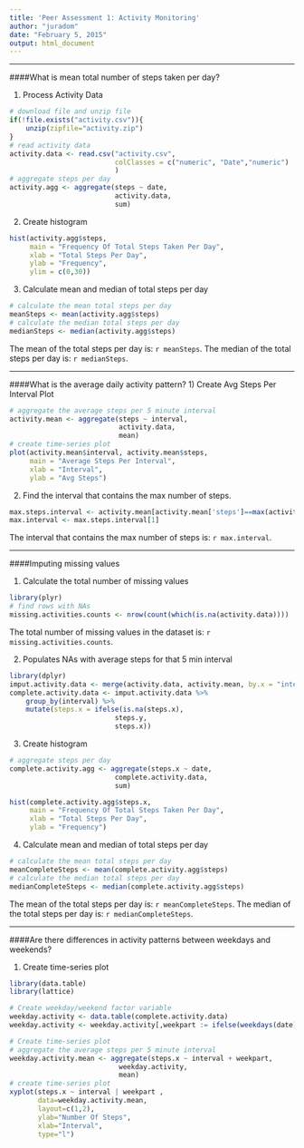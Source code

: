 ```yaml
---
title: 'Peer Assessment 1: Activity Monitoring'
author: "juradom"
date: "February 5, 2015"
output: html_document
---
```

***********************************************************************
####What is mean total number of steps taken per day?

1) Process Activity Data
```r

# download file and unzip file
if(!file.exists("activity.csv")){
    unzip(zipfile="activity.zip")
}
# read activity data
activity.data <- read.csv("activity.csv",
                          colClasses = c("numeric", "Date","numeric")
                          )
# aggregate steps per day
activity.agg <- aggregate(steps ~ date, 
                          activity.data, 
                          sum)
```

2) Create histogram
```r

hist(activity.agg$steps, 
     main = "Frequency Of Total Steps Taken Per Day", 
     xlab = "Total Steps Per Day", 
     ylab = "Frequency", 
     ylim = c(0,30))
```

3) Calculate mean and median of total steps per day
```r
# calculate the mean total steps per day
meanSteps <- mean(activity.agg$steps)
# calculate the median total steps per day
medianSteps <- median(activity.agg$steps)
```
The mean of the total steps per day is: `r meanSteps `.
The median of the total steps per day is: `r medianSteps `.

***********************************************************************
####What is the average daily activity pattern?
1)  Create Avg Steps Per Interval Plot
```r
# aggregate the average steps per 5 minute interval
activity.mean <- aggregate(steps ~ interval, 
                           activity.data, 
                           mean)
# create time-series plot
plot(activity.mean$interval, activity.mean$steps, 
     main = "Average Steps Per Interval", 
     xlab = "Interval", 
     ylab = "Avg Steps")

```

2) Find the interval that contains the max number of steps.
```r
max.steps.interval <- activity.mean[activity.mean['steps']==max(activity.mean$steps)]
max.interval <- max.steps.interval[1]
```
The interval that contains the max number of steps is: `r max.interval`.

***********************************************************************
####Imputing missing values

1) Calculate the total number of missing values
```r
library(plyr)
# find rows with NAs
missing.activities.counts <- nrow(count(which(is.na(activity.data))))
```
The total number of missing values in the dataset is: `r missing.activities.counts `.

2) Populates NAs with average steps for that 5 min interval
```r
library(dplyr)
imput.activity.data <- merge(activity.data, activity.mean, by.x = "interval", by.y ="interval")
complete.activity.data <- imput.activity.data %>%
    group_by(interval) %>%
    mutate(steps.x = ifelse(is.na(steps.x),
                          steps.y,
                          steps.x))

```
3) Create histogram
```r
# aggregate steps per day
complete.activity.agg <- aggregate(steps.x ~ date, 
                          complete.activity.data, 
                          sum)

hist(complete.activity.agg$steps.x, 
     main = "Frequency Of Total Steps Taken Per Day", 
     xlab = "Total Steps Per Day", 
     ylab = "Frequency")
```

4) Calculate mean and median of total steps per day
```r
# calculate the mean total steps per day
meanCompleteSteps <- mean(complete.activity.agg$steps)
# calculate the median total steps per day
medianCompleteSteps <- median(complete.activity.agg$steps)
```
The mean of the total steps per day is: `r meanCompleteSteps `.
The median of the total steps per day is: `r medianCompleteSteps `.

***********************************************************************
####Are there differences in activity patterns between weekdays and weekends?

1) Create time-series plot
```r
library(data.table)
library(lattice)

# Create weekday/weekend factor variable
weekday.activity <- data.table(complete.activity.data)
weekday.activity <- weekday.activity[,weekpart := ifelse(weekdays(date)  %in% c("Saturday", "Sunday"),"weekend","weekday")]

# Create time-series plot
# aggregate the average steps per 5 minute interval
weekday.activity.mean <- aggregate(steps.x ~ interval + weekpart, 
                           weekday.activity, 
                           mean)
# create time-series plot
xyplot(steps.x ~ interval | weekpart , 
       data=weekday.activity.mean,
       layout=c(1,2),
       ylab="Number Of Steps",
       xlab="Interval",
       type="l")

```


